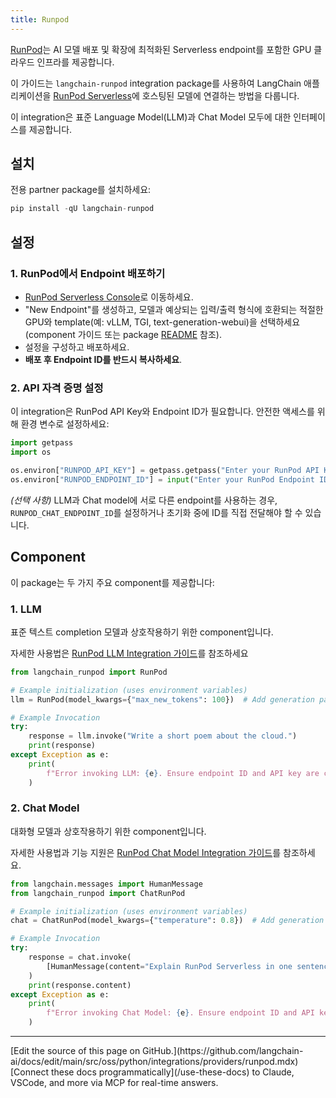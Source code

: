 ```yaml
---
title: Runpod
---
```


[RunPod](https://www.runpod.io/)는 AI 모델 배포 및 확장에 최적화된 Serverless endpoint를 포함한 GPU 클라우드 인프라를 제공합니다.

이 가이드는 `langchain-runpod` integration package를 사용하여 LangChain 애플리케이션을 [RunPod Serverless](https://www.runpod.io/serverless-gpu)에 호스팅된 모델에 연결하는 방법을 다룹니다.

이 integration은 표준 Language Model(LLM)과 Chat Model 모두에 대한 인터페이스를 제공합니다.

## 설치

전용 partner package를 설치하세요:

```python
pip install -qU langchain-runpod
```

## 설정

### 1. RunPod에서 Endpoint 배포하기

- [RunPod Serverless Console](https://www.runpod.io/console/serverless/user/endpoints)로 이동하세요.
- "New Endpoint"를 생성하고, 모델과 예상되는 입력/출력 형식에 호환되는 적절한 GPU와 template(예: vLLM, TGI, text-generation-webui)을 선택하세요(component 가이드 또는 package [README](https://github.com/runpod/langchain-runpod) 참조).
- 설정을 구성하고 배포하세요.
- **배포 후 Endpoint ID를 반드시 복사하세요**.

### 2. API 자격 증명 설정

이 integration은 RunPod API Key와 Endpoint ID가 필요합니다. 안전한 액세스를 위해 환경 변수로 설정하세요:

```python
import getpass
import os

os.environ["RUNPOD_API_KEY"] = getpass.getpass("Enter your RunPod API Key: ")
os.environ["RUNPOD_ENDPOINT_ID"] = input("Enter your RunPod Endpoint ID: ")
```

*(선택 사항)* LLM과 Chat model에 서로 다른 endpoint를 사용하는 경우, `RUNPOD_CHAT_ENDPOINT_ID`를 설정하거나 초기화 중에 ID를 직접 전달해야 할 수 있습니다.

## Component

이 package는 두 가지 주요 component를 제공합니다:

### 1. LLM

표준 텍스트 completion 모델과 상호작용하기 위한 component입니다.

자세한 사용법은 [RunPod LLM Integration 가이드](/oss/python/integrations/llms/runpod)를 참조하세요

```python
from langchain_runpod import RunPod

# Example initialization (uses environment variables)
llm = RunPod(model_kwargs={"max_new_tokens": 100})  # Add generation params here

# Example Invocation
try:
    response = llm.invoke("Write a short poem about the cloud.")
    print(response)
except Exception as e:
    print(
        f"Error invoking LLM: {e}. Ensure endpoint ID and API key are correct and endpoint is active."
    )
```

### 2. Chat Model

대화형 모델과 상호작용하기 위한 component입니다.

자세한 사용법과 기능 지원은 [RunPod Chat Model Integration 가이드](/oss/python/integrations/chat/runpod)를 참조하세요.

```python
from langchain.messages import HumanMessage
from langchain_runpod import ChatRunPod

# Example initialization (uses environment variables)
chat = ChatRunPod(model_kwargs={"temperature": 0.8})  # Add generation params here

# Example Invocation
try:
    response = chat.invoke(
        [HumanMessage(content="Explain RunPod Serverless in one sentence.")]
    )
    print(response.content)
except Exception as e:
    print(
        f"Error invoking Chat Model: {e}. Ensure endpoint ID and API key are correct and endpoint is active."
    )
```

---

<Callout icon="pen-to-square" iconType="regular">
    [Edit the source of this page on GitHub.](https://github.com/langchain-ai/docs/edit/main/src/oss/python/integrations/providers/runpod.mdx)
</Callout>
<Tip icon="terminal" iconType="regular">
    [Connect these docs programmatically](/use-these-docs) to Claude, VSCode, and more via MCP for    real-time answers.
</Tip>
